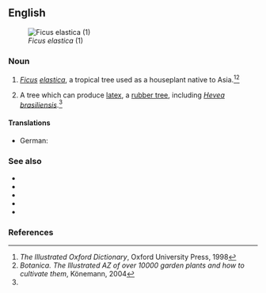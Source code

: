 ==English==
[[Image:Ficus elastica1.jpg|thumb|''Ficus elastica'' (1)]]

===Noun===
{{en-noun|head=[[rubber]] [[plant]]}}

# {{botany}} ''[[Ficus]] [[elastica]]'', a tropical tree used as a houseplant native to Asia.<ref name="Illustr. Oxford 1998">''The Illustrated Oxford Dictionary'', Oxford University Press, 1998</ref><ref>''Botanica. The Illustrated AZ of over 10000 garden plants and how to cultivate them'', Könemann, 2004</ref>
# {{botany}} A tree which can produce [[latex]], a [[rubber tree]], including ''[[Hevea]] [[brasiliensis]]''.<ref name="Illustr. Oxford 1998"/>

====Translations====
{{trans-top|''Ficus elastica''}}
* German: {{t+|de|Gummibaum|m}}
{{trans-mid}}
{{trans-bottom}}

===See also===
* {{pedialite}}
* {{pedialite|Ficus elastica}}
* {{specieslite|Ficus elastica}}
* {{pedialite|Hevea brasiliensis}}
* {{specieslite|Hevea brasiliensis}}

===References===
<references/>